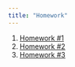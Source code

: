 ```yaml
---
title: "Homework"
---
```


1.  [Homework #1](hw-1.qmd)
2.  [Homework #2](hw-2.qmd)
3.  [Homework #3](hw-3.qmd)